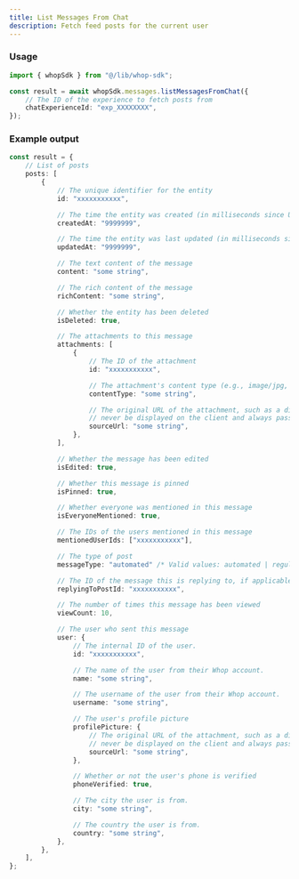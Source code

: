 ```yaml
---
title: List Messages From Chat
description: Fetch feed posts for the current user
---
```


### Usage

```typescript
import { whopSdk } from "@/lib/whop-sdk";

const result = await whopSdk.messages.listMessagesFromChat({
	// The ID of the experience to fetch posts from
	chatExperienceId: "exp_XXXXXXXX",
});

```

### Example output

```typescript
const result = {
	// List of posts
	posts: [
		{
			// The unique identifier for the entity
			id: "xxxxxxxxxxx",

			// The time the entity was created (in milliseconds since Unix epoch)
			createdAt: "9999999",

			// The time the entity was last updated (in milliseconds since Unix epoch)
			updatedAt: "9999999",

			// The text content of the message
			content: "some string",

			// The rich content of the message
			richContent: "some string",

			// Whether the entity has been deleted
			isDeleted: true,

			// The attachments to this message
			attachments: [
				{
					// The ID of the attachment
					id: "xxxxxxxxxxx",

					// The attachment's content type (e.g., image/jpg, video/mp4)
					contentType: "some string",

					// The original URL of the attachment, such as a direct link to S3. This should
					// never be displayed on the client and always passed to an Imgproxy transformer.
					sourceUrl: "some string",
				},
			],

			// Whether the message has been edited
			isEdited: true,

			// Whether this message is pinned
			isPinned: true,

			// Whether everyone was mentioned in this message
			isEveryoneMentioned: true,

			// The IDs of the users mentioned in this message
			mentionedUserIds: ["xxxxxxxxxxx"],

			// The type of post
			messageType: "automated" /* Valid values: automated | regular | system */,

			// The ID of the message this is replying to, if applicable
			replyingToPostId: "xxxxxxxxxxx",

			// The number of times this message has been viewed
			viewCount: 10,

			// The user who sent this message
			user: {
				// The internal ID of the user.
				id: "xxxxxxxxxxx",

				// The name of the user from their Whop account.
				name: "some string",

				// The username of the user from their Whop account.
				username: "some string",

				// The user's profile picture
				profilePicture: {
					// The original URL of the attachment, such as a direct link to S3. This should
					// never be displayed on the client and always passed to an Imgproxy transformer.
					sourceUrl: "some string",
				},

				// Whether or not the user's phone is verified
				phoneVerified: true,

				// The city the user is from.
				city: "some string",

				// The country the user is from.
				country: "some string",
			},
		},
	],
};

```
